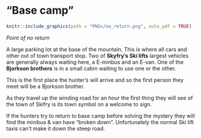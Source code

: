 # "Base camp"

```r
knitr::include_graphics(path = "PNGs/no_return.png", auto_pdf = TRUE)
```

_Point of no return_

A large parking lot at the base of the mountain.
This is where all cars and other out of town transport stop.
Two of __Skyfry's Ski lifts__ largest vehicles are generally always waiting here, a E-minbus and an E-van.
One of the __Bjorkson brothers__ is in a small cabin waiting to use one or the other.

This is the first place the hunter's will arrive and so the first person they meet will be a Bjorkson brother.

As they travel up the winding road for an hour the first thing they will see of the town of Skifry is its town symbol on a welcome to sign.

If the hunters try to return to base camp before solving the mystery they will find the minibus & van have "broken down".
Unfortunately the normal Ski lift taxis can't make it down the steep road.

